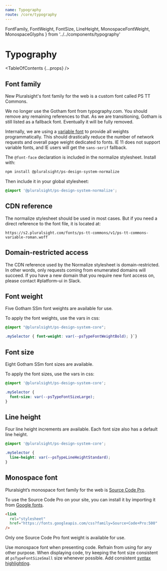 ```yaml
---
name: Typography
route: /core/typography
---
```


  FontFamily,
  FontWeight,
  FontSize,
  LineHeight,
  MonospaceFontWeight,
  MonospaceGlyphs
} from '../../components/typography'

# Typography

<TableOfContents {...props} />

## Font family

<Badge color="yellow">New</Badge> Pluralsight's font family for the web is a custom font called PS TT Commons. 


We no longer use the Gotham font from typography.com. You should remove any remaining references to that.  As we are transitioning, Gotham is still listed as a fallback font. Eventually it will be fully removed.

Internally, we are using a [variable font](https://developer.mozilla.org/en-US/docs/Web/CSS/CSS_Fonts/Variable_Fonts_Guide) to provide all weights programmatically. This should drastically reduce the number of network requests and overall page weight dedicated to fonts. IE 11 does not support variable fonts, and IE users will get the `sans-serif` fallback.

<FontFamily />

The `@font-face` declaration is included in the normalize stylesheet.  Install with:

```bash
npm install @pluralsight/ps-design-system-normalize
```

Then include it in your global stylesheet:

```css
@import '@pluralsight/ps-design-system-normalize';
```

## CDN reference

The normalize stylesheet should be used in most cases. But if you need a direct reference to the font file, it is located at:

```
https://s2.pluralsight.com/fonts/ps-tt-commons/v1/ps-tt-commons-variable-roman.woff
```

## Domain-restricted access

The CDN reference used by the Normalize stylesheet is domain-restricted. In other words, only requests coming from enumerated domains will succeed. If you have a new domain that you require new font access on, please contact #platform-ui in Slack.

## Font weight

Five Gotham SSm font weights are available for use.

<FontWeight />

To apply the font weights, use the vars in css:

```css
@import "@pluralsight/ps-design-system-core";

.mySelector { font-weight: var(--psTypeFontWeightBold); }`}
```

## Font size

Eight Gotham SSm font sizes are available.

<FontSize />

To apply the font sizes, use the vars in css:

```css
@import '@pluralsight/ps-design-system-core';

.mySelector {
  font-size: var(--psTypeFontSizeLarge);
}
```

## Line height

Four line height increments are available. Each font size also has a default line height.

<LineHeight />

```css
@import '@pluralsight/ps-design-system-core';

.mySelector {
  line-height: var(--psTypeLineHeightStandard);
}
```

## Monospace font

Pluralsight’s monospace font family for the web is [Source Code Pro](https://fonts.google.com/specimen/Source+Code+Pro).

<MonospaceGlyphs />

To use the Source Code Pro on your site, you can install it by importing it from [Google fonts](https://fonts.google.com/specimen/Source+Code+Pro).

```html
<link
  rel="stylesheet"
  href="https://fonts.googleapis.com/css?family=Source+Code+Pro:500"
/>
```

Only one Source Code Pro font weight is available for use.

<MonospaceFontWeight />

Use monospace font when presenting code. Refrain from using for any other purpose. When displaying code, try keeping the font size consistent at `psTypeFontSizeSmall` size whenever possible. Add consistent [syntax highlighting](/components/code#syntax-highlighting).

